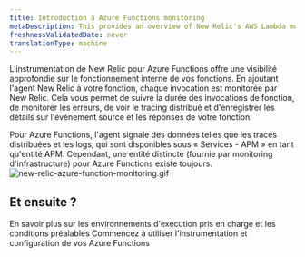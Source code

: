 ```yaml
---
title: Introduction à Azure Functions monitoring
metaDescription: This provides an overview of New Relic's AWS Lambda monitoring and details how to link your accounts.
freshnessValidatedDate: never
translationType: machine
---
```


L’instrumentation de New Relic pour Azure Functions offre une visibilité approfondie sur le fonctionnement interne de vos fonctions. En ajoutant l'agent New Relic à votre fonction, chaque invocation est monitorée par New Relic. Cela vous permet de suivre la durée des invocations de fonction, de monitorer les erreurs, de voir le tracing distribué et d'enregistrer les détails sur l'événement source et les réponses de votre fonction.

<Callout variant="important">
  Pour Azure Functions, l'agent signale des données telles que les traces distribuées et les logs, qui sont disponibles sous « Services - APM » en tant qu'entité APM. Cependant, une entité distincte (fournie par monitoring d'infrastructure) pour Azure Functions existe toujours.
</Callout>

<img title="azure_function_monitoring.gif" alt="new-relic-azure-function-monitoring.gif" src="/images/azure_function_monitoring.gif" />

## Et ensuite ?

<DocTiles>
  <DocTile title="Compatibility and requirements" path="/docs/serverless-function-monitoring/azure-function-monitoring/compatibility-requirement-azure-monitoring">En savoir plus sur les environnements d'exécution pris en charge et les conditions préalables</DocTile> <DocTile title="Install and configure Azure Functions monitoring" path="/docs/serverless-function-monitoring/azure-function-monitoring/install-serverless-azure-monitoring">Commencez à utiliser l'instrumentation et configuration de vos Azure Functions</DocTile>
</DocTiles>
